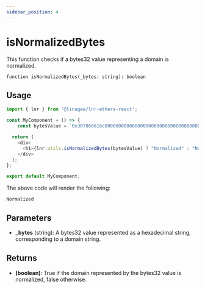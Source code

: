 ```yaml
---
sidebar_position: 4
---
```


# isNormalizedBytes

This function checks if a bytes32 value representing a domain is normalized.

```
function isNormalizedBytes(_bytes: string): boolean
```

## Usage

```typescript jsx title="MyComponent.tsx"
import { lnr } from '@linagee/lnr-ethers-react';

const MyComponent = () => {
    const bytesValue = `0x307868616c000000000000000000000000000000000000000000000000000000`;

  return (
    <div>
      <h1>{lnr.utils.isNormalizedBytes(bytesValue) ? "Normalized" : "Not Normalized"}</h1>
    </div>
  );
};

export default MyComponent;
```

The above code will render the following:

```
Normalized
```

## Parameters

- **_bytes** (string): A bytes32 value represented as a hexadecimal string, corresponding to a domain string.

## Returns

- **(boolean)**: True if the domain represented by the bytes32 value is normalized, false otherwise.

